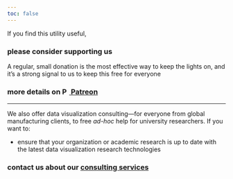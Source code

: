 ```yaml
---
toc: false
---
```


If you find this utility useful,

### please consider [supporting us]{.yellow.button}

A regular, small donation is the most effective way to keep the lights
on, and it's a strong signal to us to keep this free for everyone

### more details on [![Patreon Logo](./logos/social/patreonWhite.png){height=1em} Patreon](https://patreon.com/Origraph){.origraph-button .pink style="display:inline"}

<!-- TODO: enable Stripe for one-time donations, so people don't have to create a patreon account -->

---

We also offer data visualization consulting—for everyone from global manufacturing clients, to free *ad-hoc* help for university researchers. If you want to:

- ensure that your organization or academic research is up to date with the latest data visualization research technologies

### contact us about our [consulting services](mailto:info@origraph.net){.origraph-button .yellow style="display:inline"}
